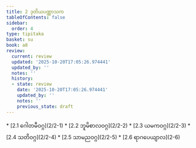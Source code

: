```yaml
---
title: 2 ဒုတိယပဏ္ဏာသက
tableOfContents: false
sidebar:
  order: 4
type: tipitaka
basket: su
book: a8
review:
  current: review
  updated: '2025-10-20T17:05:26.974441'
  updated_by: ''
  notes: ''
  history:
  - state: review
    date: '2025-10-20T17:05:26.974441'
    updated_by: ''
    notes: ''
    previous_state: draft
---
```



<DynamicBreadcrumb />


<ReviewStatus review={frontmatter.review} showDetails={true} />

<HypothesisAnnotation frontmatter={frontmatter} />



<TableOfContents book="a8" section="2">
* [2.1 ဂေါတမီဝဂ္ဂ](2/2-1)
* [2.2 ဘူမိစာလဝဂ္ဂ](2/2-2)
* [2.3 ယမကဝဂ္ဂ](2/2-3)
* [2.4 သတိဝဂ္ဂ](2/2-4)
* [2.5 သာမညဝဂ္ဂ](2/2-5)
* [2.6 ရာဂပေယျာလ](2-6)
</TableOfContents>